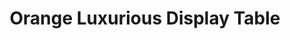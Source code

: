 ---
title: "Orange Luxurious Display Table"
meta_title: "Orange Luxurious Display Table craft"
description: "Craft de Orange Luxurious Display Table"
rank: "s"
draft: false
name: "Orange Luxurious Display Table"
recipe_img: "https://wiki.pokexgames.com/images/8/86/Luxurious_Orange_Balcony.png"
level: 110
craft_time: 18000
result: 1
value_npc: 1
ingredients:
  - name: "Drawing Clipboard"
    quantity: 60
    item_img: "https://wiki.pokexgames.com/images/3/36/Drawing_Clipboard.png"
    value_npc: 1
  - name: "Alolan Electric Rat Tail"
    quantity: 2
    item_img: "https://wiki.pokexgames.com/images/9/92/Alolan_Electric_Rat_Tail.png"
    value_npc: 1
  - name: "Small Bird Beak"
    quantity: 35
    item_img: "https://wiki.pokexgames.com/images/3/33/Small_Bird_Beak.png"
    value_npc: 1
  - name: "Bear Arm"
    quantity: 10
    item_img: "https://wiki.pokexgames.com/images/4/48/Bear_Arm.png"
    value_npc: 1
  - name: "Royal Tail"
    quantity: 1
    item_img: "https://wiki.pokexgames.com/images/a/a0/Royal_Tail.png"
    value_npc: 1
  - name: "Corrupted Cow Tail"
    quantity: 16
    item_img: "https://wiki.pokexgames.com/images/b/b2/Corrupted-Cow-Tail.gif"
    value_npc: 1
---